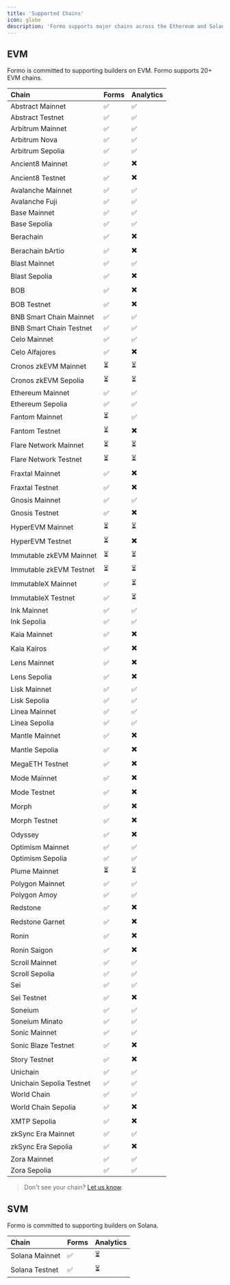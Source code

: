 ```yaml
---
title: 'Supported Chains'
icon: globe
description: 'Formo supports major chains across the Ethereum and Solana ecosystems such as Ethereum, Arbitrum, Optimism, Polygon, Base, and more. Leverage onchain analytics and attribution on your favourite chains.'
---
```


## EVM

Formo is committed to supporting builders on EVM. Formo supports 20+ EVM chains.

| Chain                     | Forms | Analytics |
|:--------------------------|:------|:---------|
| Abstract Mainnet          | ✅    | ✅        |
| Abstract Testnet          | ✅    | ✅        |
| Arbitrum Mainnet          | ✅    | ✅        |
| Arbitrum Nova             | ✅    | ✅          |
| Arbitrum Sepolia          | ✅    | ✅        |
| Ancient8 Mainnet          | ✅    | ✖️          |
| Ancient8 Testnet          | ✅    | ✖️          |
| Avalanche Mainnet         | ✅    | ✅          |
| Avalanche Fuji            | ✅    | ✅          |
| Base Mainnet              | ✅    | ✅        |
| Base Sepolia              | ✅    | ✅        |
| Berachain                 | ✅    | ✖️          |
| Berachain bArtio          | ✅    | ✖️          |
| Blast Mainnet             | ✅    | ✅          |
| Blast Sepolia             | ✅    | ✖️          |
| BOB                       | ✅    | ✖️          |
| BOB Testnet               | ✅    | ✖️          |
| BNB Smart Chain Mainnet   | ✅    | ✅        |
| BNB Smart Chain Testnet   | ✅    | ✅        |
| Celo Mainnet              | ✅    | ✅          |
| Celo Alfajores            | ✅    | ✖️          |
| Cronos zkEVM Mainnet      | ⏳    | ⏳          |
| Cronos zkEVM Sepolia      | ⏳    | ⏳          |
| Ethereum Mainnet          | ✅    | ✅        |
| Ethereum Sepolia          | ✅    | ✅        |
| Fantom Mainnet            | ⏳    |  ✅         |
| Fantom Testnet            | ⏳    |  ✖️         |
| Flare Network Mainnet     | ⏳    | ⏳          |
| Flare Network Testnet     | ⏳    | ⏳          |
| Fraxtal Mainnet           | ✅    |  ✖️         |
| Fraxtal Testnet           | ✅    |  ✖️         |
| Gnosis Mainnet            | ✅    |  ✅         |
| Gnosis Testnet            | ✅    |  ✖️        |
| HyperEVM Mainnet          | ⏳    | ⏳          |
| HyperEVM Testnet          | ⏳    | ✖️          |
| Immutable zkEVM Mainnet   | ⏳    | ⏳          |
| Immutable zkEVM Testnet   | ⏳    | ⏳          |
| ImmutableX Mainnet        | ✅    |  ⏳         |
| ImmutableX Testnet        | ✅    |  ⏳         |
| Ink Mainnet               | ✅    |  ✅         |
| Ink Sepolia               | ✅    |  ✅         |
| Kaia Mainnet              | ✅    |  ✖️         |
| Kaia Kairos               | ✅    |  ✖️         |
| Lens Mainnet              | ✅    |  ✖️         |
| Lens Sepolia              | ✅    |  ✖️         |
| Lisk Mainnet             | ✅    |  ✅       |
| Lisk Sepolia             | ✅    |  ✅       |
| Linea Mainnet             | ✅    |  ✅       |
| Linea Sepolia             | ✅    |  ✅       |
| Mantle Mainnet            | ✅    |   ✖️        |
| Mantle Sepolia            | ✅    |   ✖️        |
| MegaETH Testnet           | ✅    |   ✖️        |
| Mode Mainnet              | ✅    |   ✖️        |
| Mode Testnet              | ✅    |   ✖️        |
| Morph                     | ✅    |   ✖️        |
| Morph Testnet             | ✅    |  ✖️         |
| Odyssey                   | ✅    |  ✖️         |
| Optimism Mainnet          | ✅    | ✅        |
| Optimism Sepolia          | ✅    | ✅        |
| Plume Mainnet             | ⏳    | ⏳          |
| Polygon Mainnet           | ✅    | ✅        |
| Polygon Amoy              | ✅    | ✅        |
| Redstone                  | ✅    |  ✖️         |
| Redstone Garnet           | ✅    |  ✖️         |
| Ronin                     | ✅    |  ✖️         |
| Ronin Saigon              | ✅    |  ✖️        |
| Scroll Mainnet            | ✅    |   ✅        |
| Scroll Sepolia            | ✅    |   ✅        |
| Sei                       | ✅    |   ✅        |
| Sei Testnet               | ✅    |   ✖️        |
| Soneium                   | ✅    |   ✅        |
| Soneium Minato            | ✅    |   ✅        |
| Sonic Mainnet             | ✅    |   ✅       |
| Sonic Blaze Testnet       | ✅    |   ✖️        |
| Story Testnet             | ✅    |   ✖️        |
| Unichain                  | ✅    |   ✅        |
| Unichain Sepolia Testnet  | ✅    |   ✅        |
| World Chain               | ✅    |   ✅        |
| World Chain Sepolia       | ✅    |   ✖️        |
| XMTP Sepolia              | ✅    |   ✖️        |
| zkSync Era Mainnet        | ✅    |   ✅       |
| zkSync Era Sepolia        | ✅    |   ✖️        |
| Zora Mainnet              | ✅    |   ✅        |
| Zora Sepolia              | ✅    |   ✅        |

> Don't see your chain? [Let us know](mailto:support@formo.so).

## SVM

Formo is committed to supporting builders on Solana.

| Chain                     | Forms | Analytics |
|:--------------------------|:------|:---------|
| Solana Mainnet          | ✅    | ⏳        |
| Solana Testnet          | ✅    | ⏳        |